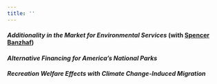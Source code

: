 ```yaml
---
title: ''
---
```


#### *Additionality in the Market for Environmental Services* (with [Spencer Banzhaf](https://spencerbanzhaf.wordpress.ncsu.edu/))

#### *Alternative Financing for America's National Parks*

#### *Recreation Welfare Effects with Climate Change-Induced Migration*